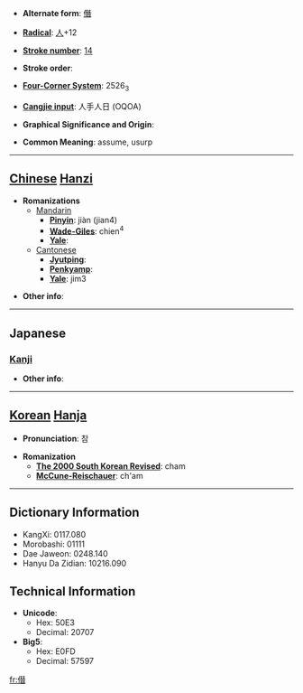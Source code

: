 * '''Alternate form''': [[僭]]

* '''[[Wiktionary:Chinese radical index| Radical]]''': [[Wiktionary:Chinese radical index 人|人]]+12

* '''[[Wiktionary:Chinese total strokes index|Stroke number]]''': [[Wiktionary:Chinese total strokes index 14|14]]

* '''Stroke order''': 

* '''[[Wiktionary:Chinese four corner index|Four-Corner System]]''': 2526<sub>3</sub>

* '''[[Wiktionary:Chinese Cangjie index|Cangjie input]]''': 人手人日 (OQOA)

* '''Graphical Significance and Origin''': 

* '''Common Meaning''': assume, usurp

----

== [[Chinese]] [[Hanzi]] ==

* '''Romanizations'''
** [[Mandarin]]
*** '''[[Pinyin]]''': jiàn (jian4)
*** '''[[Wade-Giles]]''': chien<sup>4</sup>
*** '''[[Yale]]''': 
**[[Cantonese]]
***'''[[Jyutping]]''':
***'''[[Penkyamp]]''': 
***'''[[Yale]]''': jim3

* '''Other info''': 

----

==Japanese==
===[[Kanji]]===
{{kanji|on readings=[[せん]] (sen), [[しん]] (shin)|kun readings=[[おごる]] (ogoru)}}

* '''Other info''':  

----

== [[Korean]] [[Hanja]] ==

* '''Pronunciation''': 참

* '''Romanization'''
** '''[[The 2000 South Korean Revised Romanization|The 2000 South Korean Revised]]''': cham
** '''[[McCune-Reischauer]]''': ch'am

----

== Dictionary Information ==

* KangXi: 0117.080
* Morobashi: 01111
* Dae Jaweon: 0248.140
* Hanyu Da Zidian: 10216.090

== Technical Information ==

* '''Unicode''':
** Hex: 50E3
** Decimal: 20707
* '''Big5''':
** Hex: E0FD
** Decimal: 57597

[[fr:僣]]